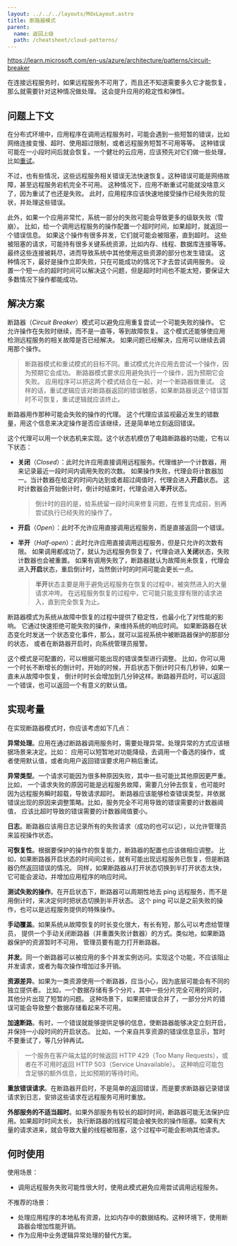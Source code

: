 ```yaml
---
layout: ../../../layouts/MdxLayout.astro
title: 断路器模式
parent:
  name: 返回上级
  path: /cheatsheet/cloud-patterns/
---
```


https://learn.microsoft.com/en-us/azure/architecture/patterns/circuit-breaker

在连接远程服务时，如果远程服务不可用了，而且还不知道需要多久它才能恢复，那么就需要针对这种情况做处理。
这会提升应用的稳定性和弹性。

## 问题上下文

在分布式环境中，应用程序在调用远程服务时，可能会遇到一些短暂的错误，比如网络连接变慢、超时、使用超过限制，或者远程服务短暂不可用等等。
这种错误可能在一小段时间后就会恢复。一个健壮的云应用，应该预先对它们做一些处理，比如[重试](/cheatsheet/cloud-patterns/retry)。

不过，也有些情况，这些远程服务相关错误无法快速恢复。这种错误可能是网络故障，甚至远程服务宕机完全不可用。
这种情况下，应用不断重试可能就没啥意义了，因为重试了也还是失败。
此时，应用程序应该快速地接受操作已经失败的现状，并处理这些错误。

此外，如果一个应用非常忙，系统一部分的失败可能会导致更多的级联失败（雪崩）。
比如，给一个调用远程服务的操作配置一个超时时间，如果超时，就返回一个错误信息。
如果这个操作有很多并发，它们就可能会被阻塞，直到超时。
这些被阻塞的请求，可能持有很多关键系统资源，比如内存、线程、数据库连接等等。
最终这些连接被耗尽，进而导致系统中其他使用这些资源的部分也发生错误。
这种情况下，最好是操作立即失败，只在可能成功的情况下才去尝试调用服务。
设置一个短一点的超时时间可以解决这个问题，但是超时时间也不能太短，要保证大多数情况下操作都能成功。

## 解决方案

断路器（*Circuit Breaker*）模式可以避免应用重复尝试一个可能失败的操作。
它允许操作在失败时继续，而不是一直等，等到故障恢复。
这个模式还能够使应用检测远程服务的相关故障是否已经解决。
如果问题已经解决，应用可以继续去调用那个操作。

> 断路器模式和重试模式的目标不同。重试模式允许应用去尝试一个操作，因为预期它会成功。
> 断路器模式要求应用避免执行一个操作，因为预期它会失败。
> 应用程序可以把这两个模式结合在一起，对一个断路器做重试。
> 这样的话，重试逻辑应该对断路器返回的错误敏感，如果断路器说这个错误暂时不可恢复，重试逻辑就应该终止。

断路器用作那种可能会失败的操作的代理。
这个代理应该监视最近发生的错数量，用这个信息来决定操作是否应该继续，还是简单地立刻返回错误。

这个代理可以用一个状态机来实现。这个状态机模仿了电路断路器的功能，它有以下状态：

* **关闭**（*Closed*）：此时允许应用直接调用远程服务。代理维护一个计数器，用来记录最近一段时间内调用失败的次数。
  如果操作失败，代理会将计数器加一。当计数器在给定的时间内达到或者超过阈值时，代理会进入**开启**状态。
  这时计数器会开始倒计时，倒计时结束时，代理会进入**半开**状态。

  > 倒计时的目的是，给系统留一段时间来修复问题，在修复完成前，别再尝试执行已经失败的操作了。

* **开启**（*Open*）：此时不允许应用直接调用远程服务，而是直接返回一个错误。

* **半开**（*Half-open*）：此时允许应用直接调用远程服务，但是只允许的次数有限。
  如果调用都成功了，就认为远程服务恢复了，代理会进入**关闭**状态，失败计数器也会被重置。
  如果有调用失败了，断路器就认为故障尚未恢复，代理会进入**开启**状态，重启倒计时，当然倒计时的时间可能会更长一点。

  > **半开**状态主要是用于避免远程服务在恢复的过程中，被突然进入的大量请求冲垮。
  > 在远程服务恢复的过程中，它可能只能支撑有限的请求进入，直到完全恢复为止。

断路器模式为系统从故障中恢复的过程中提供了稳定性，也最小化了对性能的影响。
它通过快速拒绝可能失败的操作，来维持系统的响应时间。
如果断路器在状态变化时发送一个状态变化事件，那么，就可以监视系统中被断路器保护的那部分的状态，
或者在断路器开启时，向系统管理员报警。

这个模式是可配置的，可以根据可能出现的错误类型进行调整。
比如，你可以用一个时长不断增长的倒计时，开始的时候，开启状态下倒计时只有几秒钟，如果一直未从故障中恢复，
倒计时时长会增加到几分钟这样。断路器开启时，可以返回一个错误，也可以返回一个有意义的默认值。

## 实现考量

在实现断路器模式时，你应该考虑如下几点：

**异常处理**。应用在通过断路器调用服务时，需要处理异常。处理异常的方式应该根据场景来决定。比如：
应用可以短暂地对功能降级，去调用一个备选的操作，或者使用默认值，或者向用户返回错误要求用户稍后重试。

**异常类型**。一个请求可能因为很多种原因失败，其中一些可能比其他原因更严重。比如，
一个请求失败的原因可能是远程服务故障，需要几分钟去恢复，也可能时因为远程服务瞬时超载，导致请求超时。
断路器应该能够检查错误类型，并依据错误出现的原因来调整策略。比如，服务完全不可用导致的错误需要的计数器阈值，
应该比超时导致的错误需要的计数器阈值要小。

**日志**。断路器应该用日志记录所有的失败请求（成功的也可以记），以允许管理员来监视操作状态。

**可恢复性**。根据要保护的操作的恢复能力，断路器的配置也应该做相应调整。
比如，如果断路器开启状态的时间间过长，就有可能出现远程服务已恢复，但是断路器仍然返回错误的情况。
同样，如果断路器从打开状态切换到半打开状态太快，它可能会波动，并增加应用程序的响应时间。

**测试失败的操作**。在开启状态下，断路器可以周期性地去 ping 远程服务，而不是用倒计时，来决定何时把状态切换到半开状态。
这个 ping 可以是之前失败的操作，也可以是远程服务提供的特殊操作。

**手动覆盖**。如果系统从故障恢复的时长变化很大，有长有短，那么可以考虑给管理员，
提供一个手动关闭断路器（并重置失败计数器）的方式。类似地，如果断路器保护的资源暂时不可用，
管理员要有能力打开断路器。

**并发**。同一个断路器可以被应用的多个并发实例访问。实现这个功能，不应该阻止并发请求，或者为每次操作增加过多开销。

**资源差异**。如果为一类资源使用一个断路器，应当小心，因为底层可能会有不同的独立提供者。
比如，一个数据存储有多个分片，其中一些分片完全可用的同时，其他分片出现了短暂的问题。
这种场景下，如果把错误合并了，一部分分片的错误可能会导致整个数据存储看起来不可用。

**加速断路**。有时，一个错误就能够提供足够的信息，使断路器能够决定立刻开启，并保持一小段时间的开启状态。
比如，一个来自共享资源的错误信息显示，暂时不要重试了，等几分钟再试。

> 一个服务在客户端太猛的时候返回 HTTP 429（Too Many Requests），或者在不可用时返回 HTTP 503（Service Unavailable）。
> 这种响应可能包含足够的额外信息，比如预期的等待时间。

**重放错误请求**。在断路器开启时，不是简单的返回错误，而是要求断路器记录错误请求到日志，安排这些请求在远程服务可用时重放。

**外部服务的不适当超时**。如果外部服务有较长的超时时间，断路器可能无法保护应用。如果超时时间太长，
执行断路器的线程可能会被失败的操作阻塞。如果有大量的请求进来，就会导致大量的线程被阻塞，这个过程中可能会影响其他请求。

## 何时使用

使用场景：

* 调用远程服务失败可能性很大时，使用此模式避免应用尝试调用远程服务。

不推荐的场景：

* 处理应用程序的本地私有资源，比如内存中的数据结构。这种环境下，使用断路器会增加性能开销。
* 作为应用中业务逻辑异常处理的替代方案。